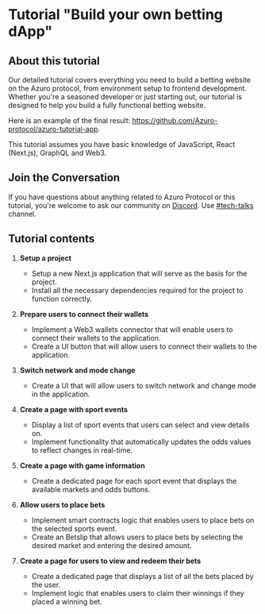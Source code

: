 
# Tutorial "Build your own betting dApp"

## About this tutorial

Our detailed tutorial covers everything you need to build a betting website on the Azuro protocol, from environment
setup to frontend development. Whether you're a seasoned developer or just starting out, our tutorial is designed to
help you build a fully functional betting website.

Here is an example of the final result: https://github.com/Azuro-protocol/azuro-tutorial-app.

<div className="mt-6">
  <Callout type="warning">
    This tutorial assumes you have basic knowledge of JavaScript, React (Next.js), GraphQL and Web3.
  </Callout>
</div>

## Join the Conversation

If you have questions about anything related to Azuro Protocol or this tutorial, you're welcome to ask our community
on [Discord](https://discord.gg/azuro). Use [#tech-talks](https://discord.com/channels/880927413742219374/1088132731604578314) channel.

## Tutorial contents

1. **Setup a project**
    - Setup a new Next.js application that will serve as the basis for the project.
    - Install all the necessary dependencies required for the project to function correctly.

2. **Prepare users to connect their wallets**
    - Implement a Web3 wallets connector that will enable users to connect their wallets to the application.
    - Create a UI button that will allow users to connect their wallets to the application.

3. **Switch network and mode change**
    - Create a UI that will allow users to switch network and change mode in the application.

4. **Create a page with sport events**
    - Display a list of sport events that users can select and view details on.
    - Implement functionality that automatically updates the odds values to reflect changes in real-time.

5. **Create a page with game information**
    - Create a dedicated page for each sport event that displays the available markets and odds buttons.

6. **Allow users to place bets**
    - Implement smart contracts logic that enables users to place bets on the selected sports event.
    - Create an Betslip that allows users to place bets by selecting the desired market and entering the desired amount.

7. **Create a page for users to view and redeem their bets**
    - Create a dedicated page that displays a list of all the bets placed by the user.
    - Implement logic that enables users to claim their winnings if they placed a winning bet.
